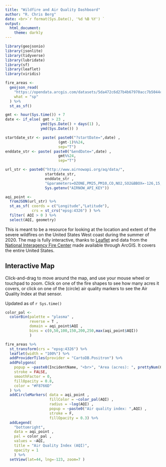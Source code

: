 ```yaml
---
title: "Wildfire and Air Quality Dashboard"
author: "R. Chris Berg"
date: <br>`r format(Sys.Date(), '%d %B %Y') `
output: 
  html_document:
    theme: darkly
---
```


```r

library(geojsonio)
library(jsonlite)
library(tidyverse)
library(lubridate)
library(sf)
library(leaflet)
library(viridis)

```

```r
fire_areas <- 
  geojson_read(
    "https://opendata.arcgis.com/datasets/5da472c6d27b4b67970acc7b5044c862_0.geojson", 
    what = "sp"
  ) %>%
  st_as_sf()

gmt <- hour(Sys.time()) + 7
date <- if_else( gmt > 23 , 
                ymd(Sys.Date() + days(1) ),
                ymd(Sys.Date()) )

startdate_str <- paste( paste0("?startDate=",date) ,
                        (gmt-1)%%24,
                        sep="T")
enddate_str <- paste( paste0("&endDate=",date) ,
                        gmt%%24,
                        sep="T")

url_str <- paste0("http://www.airnowapi.org/aq/data/",
                  startdate_str,
                  enddate_str , 
                  "&parameters=OZONE,PM25,PM10,CO,NO2,SO2&BBOX=-126,15,-60.22,60&dataType=A&format=application/json&verbose=0&nowcastonly=1&includerawconcentrations=0&API_KEY=",
                  Sys.getenv("AIRNOW_API_KEY"))

aqi_point <- 
  fromJSON(url_str) %>%
  st_as_sf( coords = c("Longitude","Latitude"),
            crs = st_crs("epsg:4326") ) %>% 
  filter( AQI > 0 ) %>%
  select(AQI, geometry)

```

This is meant to be a resource for looking at the location and extent of the severe wildfires on the United States West coast during the summer of 2020. The map is fully interactive, thanks to [Leaflet](https://leafletjs.com/) and data from the [National Interagency Fire Center](https://data-nifc.opendata.arcgis.com/datasets/wildfire-perimeters) made available through ArcGIS. It covers the entire United States.

## Interactive Map

Click-and-drag to move around the map, and use your mouse wheel or touchpad to zoom. Click on one of the fire shapes to see how many acres it covers, or click on one of the (circle) air quality markers to see the Air Quality Index at that sensor.

Updated as of `r Sys.time()`

```r

color_pal <- 
  colorBin(palette = "plasma" ,
           reverse = T , 
           domain = aqi_point$AQI , 
           bins = c(0,50,100,150,200,250,max(aqi_point$AQI))
           )

fire_areas %>%
  st_transform(crs = "epsg:4326") %>%
  leaflet(width = "100%") %>%
  addProviderTiles(provider = "CartoDB.Positron") %>%
  addPolygons(
    popup = ~paste0(IncidentName, "<br>", "Area (acres): ", prettyNum(GISAcres, big.mark=",")),
    stroke = FALSE,
    smoothFactor = 0,
    fillOpacity = 0.8,
    color = "#F8766D"
  ) %>% 
  addCircleMarkers( data = aqi_point , 
                    fillColor = ~color_pal(AQI) , 
                    radius = ~log(AQI) , 
                    popup = ~paste0("Air quality index: ",AQI) , 
                    stroke = F,
                    fillOpacity = 0.3) %>%
  addLegend(
    "bottomright", 
    data = aqi_point ,
    pal = color_pal , 
    values = ~AQI,
    title = "Air Quality Index (AQI)",
    opacity = 1 
    ) %>%
  setView(lat=44, lng=-123, zoom=7 )
```

